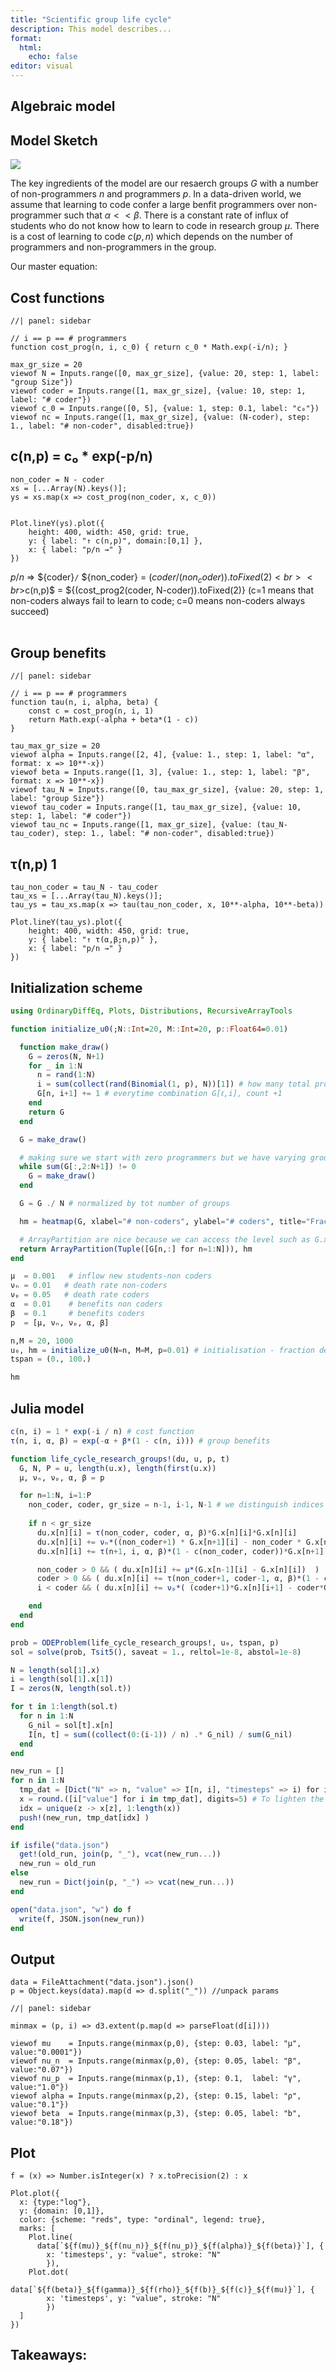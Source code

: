 ```yaml
---
title: "Scientific group life cycle"
description: This model describes...
format:
  html:
    echo: false
editor: visual
---
```


## Algebraic model

::: {.callout-note collapse="true"}
## Model Sketch

![](sci-group-sketch.jpg)

:::

The key ingredients of the model are our resaerch groups $G$ with a number of non-programmers $n$ and programmers $p$. In a data-driven world, we assume that learning to code confer a large benfit programmers over non-programmer such that $\alpha << \beta$. There is a constant rate of influx of students who do not know how to learn to code in research group $\mu$. There is a cost of learning to code $c(p,n)$ which depends on the number of programmers and non-programmers in the group.

Our master equation:

\begin{align*}
\frac{d}{dt}G_{n,p} &= \mu(G_{n-1,p} - G_{n,p}) + \nu_n \Big((n+1)G_{n+1,p}-nG_{n,p}\Big) \\
                           &+ \Big[ \tau(n+1,p-1)(1-c(p-1,n+1)G_{n+1,p-1} - \tau(n,p)G_{n,p} \Big] \\
                   &+ \nu_p\Big((p+1)G_{n,p+1} - pG_{n,p} \Big)
\end{align*}


## Cost functions


```ojs
//| panel: sidebar

// i == p == # programmers
function cost_prog(n, i, c_0) { return c_0 * Math.exp(-i/n); }

max_gr_size = 20
viewof N = Inputs.range([0, max_gr_size], {value: 20, step: 1, label: "group Size"})
viewof coder = Inputs.range([1, max_gr_size], {value: 10, step: 1, label: "# coder"})
viewof c_0 = Inputs.range([0, 5], {value: 1, step: 0.1, label: "c₀"})
viewof nc = Inputs.range([1, max_gr_size], {value: (N-coder), step: 1., label: "# non-coder", disabled:true})
```

::: {.panel-tabset}

## c(n,p) = c₀ * exp(-p/n)

```ojs
non_coder = N - coder
xs = [...Array(N).keys()];
ys = xs.map(x => cost_prog(non_coder, x, c_0))


Plot.lineY(ys).plot({
    height: 400, width: 450, grid: true,
    y: { label: "↑ c(n,p)", domain:[0,1] },
    x: { label: "p/n →" }
})
```

$p/n$ $\Rightarrow$ ${coder}`/` ${non_coder} = ${(coder/(non_coder)).toFixed(2)} <br><br>
$c(n,p)$ = ${(cost_prog2(coder, N-coder)).toFixed(2)} (c=1 means that non-coders always fail to learn to code; c=0 means non-coders always succeed)<br><br>

:::

## Group benefits


```ojs
//| panel: sidebar

// i == p == # programmers
function tau(n, i, alpha, beta) {
    const c = cost_prog(n, i, 1)
    return Math.exp(-alpha + beta*(1 - c))
}

tau_max_gr_size = 20
viewof alpha = Inputs.range([2, 4], {value: 1., step: 1, label: "α", format: x => 10**-x})
viewof beta = Inputs.range([1, 3], {value: 1., step: 1, label: "β", format: x => 10**-x})
viewof tau_N = Inputs.range([0, tau_max_gr_size], {value: 20, step: 1, label: "group Size"})
viewof tau_coder = Inputs.range([1, tau_max_gr_size], {value: 10, step: 1, label: "# coder"})
viewof tau_nc = Inputs.range([1, max_gr_size], {value: (tau_N-tau_coder), step: 1., label: "# non-coder", disabled:true})
```

::: {.panel-tabset}

## τ(n,p) 1

```ojs
tau_non_coder = tau_N - tau_coder
tau_xs = [...Array(tau_N).keys()];
tau_ys = tau_xs.map(x => tau(tau_non_coder, x, 10**-alpha, 10**-beta))

Plot.lineY(tau_ys).plot({
    height: 400, width: 450, grid: true,
    y: { label: "↑ τ(α,β;n,p)" },
    x: { label: "p/n →" }
})
```

:::


::: {.callout-tip collapse="true"}
## Initialization scheme

```julia
using OrdinaryDiffEq, Plots, Distributions, RecursiveArrayTools

function initialize_u0(;N::Int=20, M::Int=20, p::Float64=0.01)

  function make_draw()
    G = zeros(N, N+1)
    for _ in 1:N
      n = rand(1:N)
      i = sum(collect(rand(Binomial(1, p), N))[1]) # how many total programmers?
      G[n, i+1] += 1 # everytime combination G[ℓ,i], count +1
    end
    return G
  end

  G = make_draw()

  # making sure we start with zero programmers but we have varying group size
  while sum(G[:,2:N+1]) != 0
    G = make_draw()
  end

  G = G ./ N # normalized by tot number of groups

  hm = heatmap(G, xlabel="# non-coders", ylabel="# coders", title="Frac groups with p coders and n non-coder", c = :heat)

  # ArrayPartition are nice because we can access the level such as G.x[ℓ][i]
  return ArrayPartition(Tuple([G[n,:] for n=1:N])), hm
end

μ  = 0.001   # inflow new students-non coders
νₙ = 0.01   # death rate non-coders
νₚ = 0.05   # death rate coders
α  = 0.01    # benefits non coders
β  = 0.1     # benefits coders
p  = [μ, νₙ, νₚ, α, β]

n,M = 20, 1000
u₀, hm = initialize_u0(N=n, M=M, p=0.01) # initialisation - fraction de groupe
tspan = (0., 100.)

hm
```


:::

## Julia model

```julia
c(n, i) = 1 * exp(-i / n) # cost function
τ(n, i, α, β) = exp(-α + β*(1 - c(n, i))) # group benefits

function life_cycle_research_groups!(du, u, p, t)
  G, N, P = u, length(u.x), length(first(u.x))
  μ, νₙ, νₚ, α, β = p

  for n=1:N, i=1:P
    non_coder, coder, gr_size = n-1, i-1, N-1 # we distinguish indices from actual values.
    
    if n < gr_size
      du.x[n][i] = τ(non_coder, coder, α, β)*G.x[n][i]*G.x[n][i]
      du.x[n][i] += νₙ*((non_coder+1) * G.x[n+1][i] - non_coder * G.x[n][i]) 
      du.x[n][i] += τ(n+1, i, α, β)*(1 - c(non_coder, coder))*G.x[n+1][i] 

      non_coder > 0 && ( du.x[n][i] += μ*(G.x[n-1][i] - G.x[n][i])  )
      coder > 0 && ( du.x[n][i] += τ(non_coder+1, coder-1, α, β)*(1 - c(non_coder+1, coder-1))*G.x[n+1][i-1])
      i < coder && ( du.x[n][i] += νₚ*( (coder+1)*G.x[n][i+1] - coder*G[n][i] ) )

    end
  end
end
```

```julia
prob = ODEProblem(life_cycle_research_groups!, u₀, tspan, p)
sol = solve(prob, Tsit5(), saveat = 1., reltol=1e-8, abstol=1e-8)
```

```julia
N = length(sol[1].x)
i = length(sol[1].x[1])
I = zeros(N, length(sol.t))

for t in 1:length(sol.t)
  for n in 1:N
    G_nil = sol[t].x[n]
    I[n, t] = sum((collect(0:(i-1)) / n) .* G_nil) / sum(G_nil)
  end
end
```

```julia
new_run = []
for n in 1:N
  tmp_dat = [Dict("N" => n, "value" => I[n, i], "timesteps" => i) for i in 1:3000]
  x = round.([i["value"] for i in tmp_dat], digits=5) # To lighten the output file we only keep unique `y` values.
  idx = unique(z -> x[z], 1:length(x))
  push!(new_run, tmp_dat[idx] )
end

if isfile("data.json")
  get!(old_run, join(p, "_"), vcat(new_run...))
  new_run = old_run
else
  new_run = Dict(join(p, "_") => vcat(new_run...))
end

open("data.json", "w") do f
  write(f, JSON.json(new_run))
end
```


## Output

```ojs
data = FileAttachment("data.json").json()
p = Object.keys(data).map(d => d.split("_")) //unpack params
```

```ojs
//| panel: sidebar

minmax = (p, i) => d3.extent(p.map(d => parseFloat(d[i])))

viewof mu    = Inputs.range(minmax(p,0), {step: 0.03, label: "μ", value:"0.0001"})
viewof nu_n  = Inputs.range(minmax(p,0), {step: 0.05, label: "β", value:"0.07"})
viewof nu_p  = Inputs.range(minmax(p,1), {step: 0.1,  label: "γ", value:"1.0"})
viewof alpha = Inputs.range(minmax(p,2), {step: 0.15, label: "ρ", value:"0.1"})
viewof beta  = Inputs.range(minmax(p,3), {step: 0.05, label: "b", value:"0.18"})
```

::: {.panel-tabset}

## Plot

```ojs
f = (x) => Number.isInteger(x) ? x.toPrecision(2) : x

Plot.plot({
  x: {type:"log"},
  y: {domain: [0,1]},
  color: {scheme: "reds", type: "ordinal", legend: true},
  marks: [
    Plot.line(
      data[`${f(mu)}_${f(nu_n)}_${f(nu_p)}_${f(alpha)}_${f(beta)}`], {
        x: 'timesteps', y: "value", stroke: "N"
        }),
    Plot.dot(
      data[`${f(beta)}_${f(gamma)}_${f(rho)}_${f(b)}_${f(c)}_${f(mu)}`], {
        x: 'timesteps', y: "value", stroke: "N"
        })
  ]
})
```


:::

##  Takeaways:


